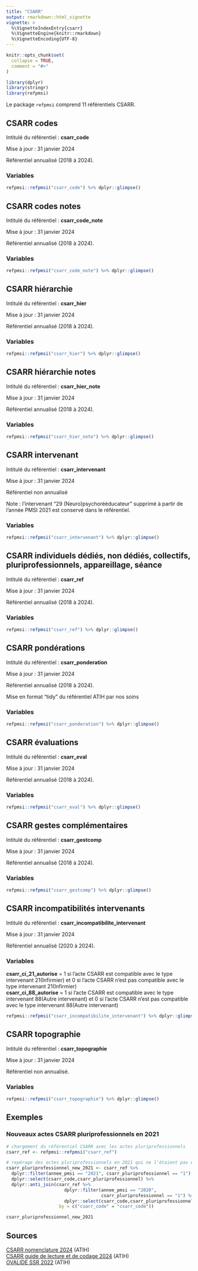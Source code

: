 ```yaml
---
title: "CSARR"
output: rmarkdown::html_vignette
vignette: >
  %\VignetteIndexEntry{csarr}
  %\VignetteEngine{knitr::rmarkdown}
  %\VignetteEncoding{UTF-8}
---
```


```r
knitr::opts_chunk$set(
  collapse = TRUE,
  comment = "#>"
)
```

```r
library(dplyr)
library(stringr)
library(refpmsi)
```

Le package `refpmsi` comprend 11 référentiels CSARR.  

## CSARR codes    

Intitulé du référentiel : **csarr_code**  

Mise à jour : 31 janvier 2024  

Référentiel annualisé (2018 à 2024).  

### Variables  

```r
refpmsi::refpmsi("csarr_code") %>% dplyr::glimpse()
```

## CSARR codes notes

Intitulé du référentiel : **csarr_code_note**  

Mise à jour : 31 janvier 2024  

Référentiel annualisé (2018 à 2024).  

### Variables  

```r
refpmsi::refpmsi("csarr_code_note") %>% dplyr::glimpse()
```

## CSARR hiérarchie  

Intitulé du référentiel : **csarr_hier**  

Mise à jour : 31 janvier 2024  

Référentiel annualisé (2018 à 2024).  

### Variables  

```r
refpmsi::refpmsi("csarr_hier") %>% dplyr::glimpse()
```

## CSARR hiérarchie notes  

Intitulé du référentiel : **csarr_hier_note**  

Mise à jour : 31 janvier 2024  

Référentiel annualisé (2018 à 2024).  

### Variables  

```r
refpmsi::refpmsi("csarr_hier_note") %>% dplyr::glimpse()
```

## CSARR intervenant    

Intitulé du référentiel : **csarr_intervenant**  

Mise à jour : 31 janvier 2024  

Référentiel non annualisé  

Note : l'intervenant "29 (Neuro)psychorééducateur" supprimé à partir de l'année PMSI 2021 est conservé dans le référentiel.  

### Variables  

```r
refpmsi::refpmsi("csarr_intervenant") %>% dplyr::glimpse()
```

## CSARR individuels dédiés, non dédiés, collectifs, pluriprofessionnels, appareillage, séance       

Intitulé du référentiel : **csarr_ref**  

Mise à jour : 31 janvier 2024  

Référentiel annualisé (2018 à 2024).  

### Variables  

```r
refpmsi::refpmsi("csarr_ref") %>% dplyr::glimpse()
```

## CSARR pondérations  

Intitulé du référentiel : **csarr_ponderation**  

Mise à jour : 31 janvier 2024  

Référentiel annualisé (2018 à 2024).  

Mise en format "tidy" du référentiel ATIH par nos soins  

### Variables  

```r
refpmsi::refpmsi("csarr_ponderation") %>% dplyr::glimpse()
```

## CSARR évaluations    

Intitulé du référentiel : **csarr_eval**  

Mise à jour : 31 janvier 2024  

Référentiel annualisé (2018 à 2024).  

### Variables  

```r
refpmsi::refpmsi("csarr_eval") %>% dplyr::glimpse()
```

## CSARR gestes complémentaires      

Intitulé du référentiel : **csarr_gestcomp**  

Mise à jour : 31 janvier 2024  

Référentiel annualisé (2018 à 2024).  

### Variables  

```r
refpmsi::refpmsi("csarr_gestcomp") %>% dplyr::glimpse()
```

## CSARR incompatibilités intervenants        

Intitulé du référentiel : **csarr_incompatibilite_intervenant**  

Mise à jour : 31 janvier 2024  

Référentiel annualisé (2020 à 2024).  

### Variables  

**csarr_ci_21_autorise** = 1 si l'acte CSARR est compatible avec le type intervenant 21(Infirmier) et 0 si l'acte CSARR n'est pas compatible avec le type intervenant 21(Infirmier)  
**csarr_ci_88_autorise** = 1 si l'acte CSARR est compatible avec le type intervenant 88(Autre intervenant) et 0 si l'acte CSARR n'est pas compatible avec le type intervenant 88(Autre intervenant)  

```r
refpmsi::refpmsi("csarr_incompatibilite_intervenant") %>% dplyr::glimpse()
```

## CSARR topographie   

Intitulé du référentiel : **csarr_topographie**  

Mise à jour : 31 janvier 2024  

Référentiel non annualisé.  

### Variables  

```r
refpmsi::refpmsi("csarr_topographie") %>% dplyr::glimpse()
```

## Exemples

### Nouveaux actes CSARR pluriprofessionnels en 2021  

```r

# chargement du référentiel CSARR avec les actes pluriprofessionnels
csarr_ref <- refpmsi::refpmsi("csarr_ref")

# repérage des actes pluriprofessionnels en 2021 qui ne l'étaient pas en 2020
csarr_pluriprofessionnel_new_2021 <- csarr_ref %>% 
  dplyr::filter(annee_pmsi == "2021", csarr_pluriprofessionnel == "1") %>% 
  dplyr::select(csarr_code,csarr_pluriprofessionnel) %>% 
  dplyr::anti_join(csarr_ref %>% 
                      dplyr::filter(annee_pmsi == "2020",
                                    csarr_pluriprofessionnel == "1") %>% 
                      dplyr::select(csarr_code,csarr_pluriprofessionnel),
                    by = c("csarr_code" = "csarr_code"))

csarr_pluriprofessionnel_new_2021
```

## Sources  

[CSARR nomenclature 2024](https://www.atih.sante.fr/sites/default/files/public/content/4707/csarr_liste_analytique_2024.xls) (ATIH)  
[CSARR guide de lecture et de codage 2024](https://www.atih.sante.fr/sites/default/files/public/content/4707/csarr_2024_version_provisoire.pdf) (ATIH)  
[OVALIDE SSR 2022](https://sap.atih.sante.fr/epmsi/doc/guides/lecture/guide_lecture_OVALIDE_SSR_DGF_2022.pdf) (ATIH)  

